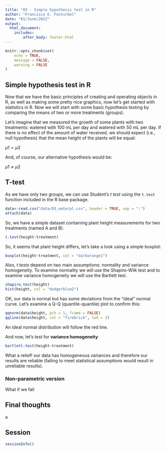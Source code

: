 ```yaml
---
title: "03 - Simple hypothesis test in R"
author: "Francisco E. Fonturbel"
date: "01/June/2022"
output: 
  html_document:
    includes:
        after_body: footer.html
---
```


```r
knitr::opts_chunk$set(
	echo = TRUE,
	message = FALSE,
	warning = FALSE
)
```

## Simple hypothesis test in R

Now that we have the basic principles of creating and operating objects in R, as well as making some pretty nice graphics, now let's get started with statistics in R. Now we will start with some basic hypothesis testing by comparing the means of two or more treatments (groups).

Let's imagine that we measured the growth of some plants with two treatments: watered with 100 mL per day and watered with 50 mL per day. If there is no effect of the amount of water received, we should expect (i.e., null hypothesis) that the mean height of the plants will be equal:

$\mu {1} = \mu {2}$ 

And, of course, our alternative hypothesis would be:

$\mu {1} \neq \mu {2}$

## T-test

As we have only two groups, we can use Student's _t test_ using the `t.test` function included in the R base package.

```r
data<-read.csv("data/03_waterpl.csv", header = TRUE, sep = ";")
attach(data)
```

So, we have a simple dataset containing plant height measurements for two treatments (named A and B).

```r
t.test(height~treatment)
```

So, it seems that plant height differs, let's take a look using a simple boxplot:

```r
boxplot(height~treatment, col = "darkorange1")
```

Also, _t tests_ depend on two main assumptions: normality and variance homogeneity. To examine normality we will use the Shapiro-Wilk test and to examine variance homogeneity we will use the Bartlett test.

```r
shapiro.test(height)
hist(height, col = "dodgerblue2")
```

OK, our data is normal but has some deviations from the "ideal" normal curve. Let's examine a Q-Q (quantile-quantile) plot to confirm this:

```r
qqnorm(data$height, pch = 1, frame = FALSE)
qqline(data$height, col = "firebrick", lwd = 3)
```

An ideal normal distribution will follow the red line.

And now, let's test for **variance homogeneity**

```r
bartlett.test(height~treatment)
```

What a relief! our data has homogeneous variances and therefore our results are reliable (failing to meet statistical assumptions would result in unreliable results).

### Non-parametric version

What if we fail

## Final thoughts

a

## Session

```r
sessionInfo()
```